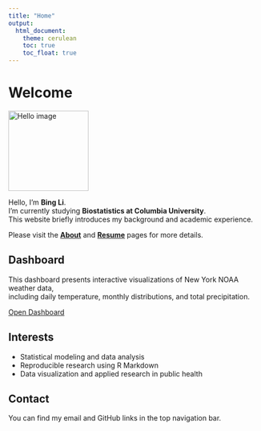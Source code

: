 ```yaml
---
title: "Home"
output:
  html_document:
    theme: cerulean
    toc: true          
    toc_float: true    
---
```


# Welcome

<img src="images/hello.jpg" alt="Hello image"
     style="width:160px; display:block; margin-left:0; margin-right:auto;">

Hello, I’m **Bing Li**.  
I’m currently studying **Biostatistics at Columbia University**.  
This website briefly introduces my background and academic experience.

     
Please visit the **[About](about.html)** and **[Resume](resume.html)** pages for more details.

## Dashboard

This dashboard presents interactive visualizations of New York NOAA weather data,  
including daily temperature, monthly distributions, and total precipitation.

<a class="btn btn-primary" href="dashboard.html" role="button">Open Dashboard</a>

## Interests
- Statistical modeling and data analysis  
- Reproducible research using R Markdown  
- Data visualization and applied research in public health  

## Contact
You can find my email and GitHub links in the top navigation bar.